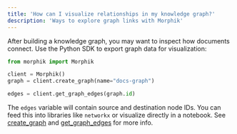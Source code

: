```yaml
---
title: 'How can I visualize relationships in my knowledge graph?'
description: 'Ways to explore graph links with Morphik'
---
```


After building a knowledge graph, you may want to inspect how documents connect. Use the Python SDK to export graph data for visualization:

```python
from morphik import Morphik

client = Morphik()
graph = client.create_graph(name="docs-graph")

edges = client.get_graph_edges(graph.id)
```

The `edges` variable will contain source and destination node IDs. You can feed this into libraries like `networkx` or visualize directly in a notebook. See [create_graph](/python-sdk/create_graph) and [get_graph_edges](/python-sdk/get_graph) for more info.
